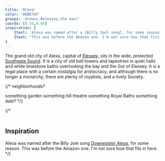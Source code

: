 ```yaml
---
title: 'Alexa'
color: '#DBE76F'
groups: '&towns,#elessey,the east'
coords: [0.55,0.66]
inspiration: [
    {text: 'Alexa was named after a [Billy Joel song], for some reason.', url: 'https://open.spotify.com/track/39cFQHfY6tsdMRmSbFse3X?si=9b25889f5f934d0e'},
    {text: "This was before the Amazon one. I'm not sure how that fits in here."}
]
---
```


The grand old city of Alexa, capital of [Elessey](), sits in the wide, protected [Southgate Sound](). It is a city of old bell towers and tapestries in quiet halls and white limestone baths overlooking the bay and the Gut of Elessey. It is a regal place with a certain nostalgia for aristocracy, and although there is no longer a monarchy, there are plenty of royalists, and a lively Society.

{/* neighborhoods?

something garden
something hill
theatre something
Royal Baths
something dale? */}

{/* <br /><br />
## Inspiration

Alexa was named after the Billy Joel song _[Downeaster Alexa](https://open.spotify.com/track/39cFQHfY6tsdMRmSbFse3X?si=9b25889f5f934d0e)_, for some reason. This was before the Amazon one. I'm not sure how that fits in here. */}